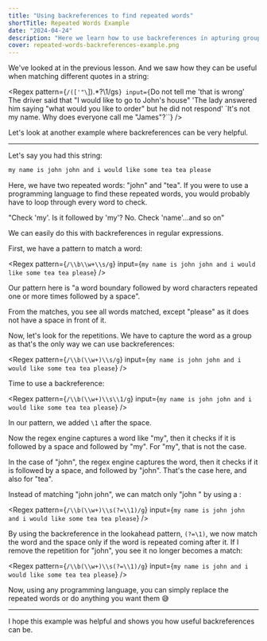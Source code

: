 ```yaml
---
title: "Using backreferences to find repeated words"
shortTitle: Repeated Words Example 
date: "2024-04-24"
description: "Here we learn how to use backreferences in apturing groups to find repeated words in a string"
cover: repeated-words-backreferences-example.png
---
```


We've looked at <CourseLink path='backreferences' label="backreferences" /> in the previous lesson. And we saw how they can be useful when matching different quotes in a string:

<Regex pattern={`/(['"\`]).*?\\1/gs`} input={`Do not tell me 'that is wrong'
The driver said that "I would like to go to John's house"
'The lady answered him saying "what would you like to order" but he did not respond'
\`It's not my name. Why does everyone call me "James"?\``} />

Let's look at another example where backreferences can be very helpful.

---

Let's say you had this string:

```txt
my name is john john and i would like some tea tea please
```

Here, we have two repeated words: "john" and "tea". If you were to use a programming language to find these repeated words, you would probably have to loop through every word to check.

"Check 'my'. Is it followed by 'my'? No. Check 'name'...and so on"

We can easily do this with backreferences in regular expressions.

First, we have a pattern to match a word:

<Regex pattern={`/\\b\\w+\\s/g`} input={`my name is john john and i would like some tea tea please`} />

Our pattern here is "a word boundary followed by word characters repeated one or more times followed by a space".

From the matches, you see all words matched, except "please" as it does not have a space in front of it.

Now, let's look for the repetitions. We have to capture the word as a group as that's the only way we can use backreferences:

<Regex pattern={`/\\b(\\w+)\\s/g`} input={`my name is john john and i would like some tea tea please`} />

Time to use a backreference:

<Regex pattern={`/\\b(\\w+)\\s\\1/g`} input={`my name is john john and i would like some tea tea please`} />

In our pattern, we added `\1` after the space.

Now the regex engine captures a word like "my", then it checks if it is followed by a space and followed by "my". For "my", that is not the case.

In the case of "john", the regex engine captures the word, then it checks if it is followed by a space, and followed by "john". That's the case here, and also for "tea".

Instead of matching "john john", we can match only "john " by using a <CourseLink path='lookahead' label='lookahead pattern' />:

<Regex pattern={`/\\b(\\w+)\\s(?=\\1)/g`} input={`my name is john john and i would like some tea tea please`} />

By using the backreference in the lookahead pattern, `(?=\1)`, we now match the word and the space only if the word is repeated coming after it. If I remove the repetition for "john", you see it no longer becomes a match:

<Regex pattern={`/\\b(\\w+)\\s(?=\\1)/g`} input={`my name is john and i would like some tea tea please`} />

Now, using any programming language, you can simply replace the repeated words or do anything you want them 😅

---

I hope this example was helpful and shows you how useful backreferences can be.